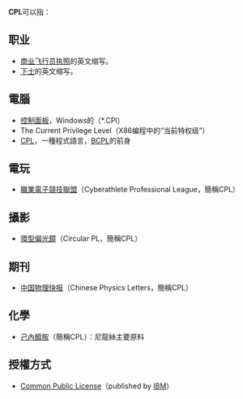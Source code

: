 '''CPL'''可以指：

==职业==
*[[商业飞行员执照|商业飞行员执照]]的英文缩写。
*[[下士|下士]]的英文缩写。

==電腦==
* [[控制面板|控制面板]]，Windows的{{lang|en|Control Panel}}（*.CPl）
* The Current Privilege Level（X86编程中的“当前特权级”）
* [[CPL_(程式語言)|CPL]]，一種程式語言，[[BCPL|BCPL]]的前身

== 電玩 ==
* [[職業電子競技聯盟|職業電子競技聯盟]]（Cyberathlete Professional League，簡稱CPL）

== 攝影 ==
* [[環型偏光鏡|環型偏光鏡]]（Circular PL，簡稱CPL）

== 期刊 ==
* [[中国物理快报|中国物理快报]]（Chinese Physics Letters，簡稱CPL）

== 化學 ==
* [[己內醯胺|己內醯胺]]（簡稱CPL）：尼龍絲主要原料

== 授權方式 ==
* [[Common_Public_License|Common Public License]]（published by [[IBM|IBM]]）
{{disambig|Cat=三字拉丁字母缩写消歧义}}